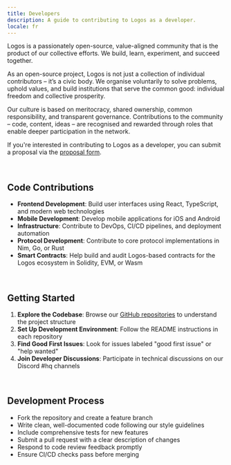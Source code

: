 ```yaml
---
title: Developers
description: A guide to contributing to Logos as a developer.
locale: fr
---
```


Logos is a passionately open-source, value-aligned community that is the product of our collective efforts. We build, learn, experiment, and succeed together.

As an open-source project, Logos is not just a collection of individual contributors – it’s a civic body. We organise voluntarily to solve problems, uphold values, and build institutions that serve the common good: individual freedom and collective prosperity.

Our culture is based on meritocracy, shared ownership, common responsibility, and transparent governance. Contributions to the community – code, content, ideas – are recognised and rewarded through roles that enable deeper participation in the network.

If you're interested in contributing to Logos as a developer, you can submit a proposal via the [proposal form](/proposals).

<br />

## Code Contributions

- **Frontend Development**: Build user interfaces using React, TypeScript, and modern web technologies
- **Mobile Development**: Develop mobile applications for iOS and Android
- **Infrastructure**: Contribute to DevOps, CI/CD pipelines, and deployment automation
- **Protocol Development**: Contribute to core protocol implementations in Nim, Go, or Rust
- **Smart Contracts**: Help build and audit Logos-based contracts for the Logos ecosystem in Solidity, EVM, or Wasm

<br />

## Getting Started

1. **Explore the Codebase**: Browse our [GitHub repositories](https://github.com/logos-co) to understand the project structure
2. **Set Up Development Environment**: Follow the README instructions in each repository
3. **Find Good First Issues**: Look for issues labeled "good first issue" or "help wanted"
4. **Join Developer Discussions**: Participate in technical discussions on our Discord #hq channels

<br />

## Development Process

- Fork the repository and create a feature branch
- Write clean, well-documented code following our style guidelines
- Include comprehensive tests for new features
- Submit a pull request with a clear description of changes
- Respond to code review feedback promptly
- Ensure CI/CD checks pass before merging

